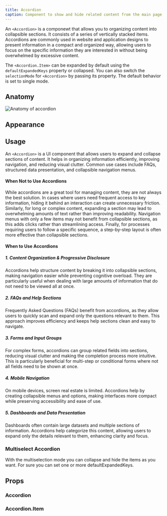 ```yaml
---
title: Accordion
caption: Component to show and hide related content from the main page.
---
```


An `<Accordion>` is a componewt that allows you to organizing content into collapsible sections. It consists of a series of vertically stacked items. Accordions are commonly used in website and application designs to present information in a compact and organized way, allowing users to focus on the specific information they are interested in without being overwhelmed by excessive content.

The `<Accordion.Item>` can be expanded by default using the `defaultExpandedKeys` property or collapsed.
You can also switch the `selectionMode` for `<Accordion>` by passing its property. The default behavior is set to single mode.

## Anatomy

<Image
  src="/accordion/accordion-anatomy.jpg"
  alt="Anatomy of accordion"
  width={800}
  height={550}
  className="mx-auto block"
/>

## Appearance

<AppearanceTable component={title} />

## Usage

An `<Accordion>` is a UI component that allows users to expand and collapse sections of content. It helps in organizing information efficiently, improving navigation, and reducing visual clutter. Common use cases include FAQs, structured data presentation, and collapsible navigation menus.

#### When Not to Use Accordions

While accordions are a great tool for managing content, they are not always the best solution. In cases where users need frequent access to key information, hiding it behind an interaction can create unnecessary friction. Similarly, for long or complex content, expanding a section may lead to overwhelming amounts of text rather than improving readability. Navigation menus with only a few items may not benefit from collapsible sections, as this adds clicks rather than streamlining access. Finally, for processes requiring users to follow a specific sequence, a step-by-step layout is often more effective than collapsible sections.

#### When to Use Accordions

##### 1. Content Organization & Progressive Disclosure

Accordions help structure content by breaking it into collapsible sections, making navigation easier while preventing cognitive overload. They are particularly useful when dealing with large amounts of information that do not need to be viewed all at once.

<ComponentDemo file="./accordion-content.demo.tsx" />

##### 2. FAQs and Help Sections

Frequently Asked Questions (FAQs) benefit from accordions, as they allow users to quickly scan and expand only the questions relevant to them. This approach improves efficiency and keeps help sections clean and easy to navigate.

<ComponentDemo file="./accordion-faq.demo.tsx" />

##### 3. Forms and Input Groups

For complex forms, accordions can group related fields into sections, reducing visual clutter and making the completion process more intuitive. This is particularly beneficial for multi-step or conditional forms where not all fields need to be shown at once.

<ComponentDemo file="./accordion-form.demo.tsx" />

##### 4. Mobile Navigation

On mobile devices, screen real estate is limited. Accordions help by creating collapsible menus and options, making interfaces more compact while preserving accessibility and ease of use.

##### 5. Dashboards and Data Presentation

Dashboards often contain large datasets and multiple sections of information. Accordions help categorize this content, allowing users to expand only the details relevant to them, enhancing clarity and focus.

<ComponentDemo file="./accordion-dashboard.demo.tsx" />

### Multiselect Accordion

With the multiselection mode you can collapse and hide the items as you want. For sure you can set one or more defaultExpandedKeys.

<ComponentDemo file="./multi-select-accordion.demo.tsx" />

## Props

### Accordion

<PropsTable component={title} />

### Accordion.Item

<PropsTable component="AccordionItem" />
